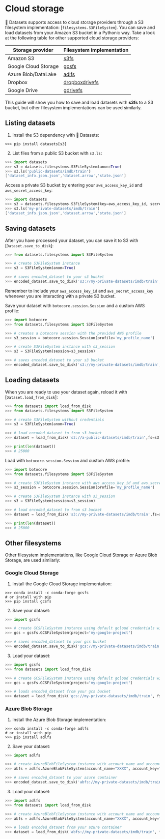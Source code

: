 # Cloud storage

🤗 Datasets supports access to cloud storage providers through a S3 filesystem implementation: [`filesystems.S3FileSystem`]. You can save and load datasets from your Amazon S3 bucket in a Pythonic way. Take a look at the following table for other supported cloud storage providers:

| Storage provider     | Filesystem implementation                                     |
|----------------------|---------------------------------------------------------------|
| Amazon S3            | [s3fs](https://s3fs.readthedocs.io/en/latest/)                |
| Google Cloud Storage | [gcsfs](https://gcsfs.readthedocs.io/en/latest/)              |
| Azure Blob/DataLake  | [adlfs](https://github.com/fsspec/adlfs)                      |
| Dropbox              | [dropboxdrivefs](https://github.com/MarineChap/dropboxdrivefs)|
| Google Drive         | [gdrivefs](https://github.com/intake/gdrivefs)                |

This guide will show you how to save and load datasets with **s3fs** to a S3 bucket, but other filesystem implementations can be used similarly.

## Listing datasets

1. Install the S3 dependency with 🤗 Datasets:

```
>>> pip install datasets[s3]
```

2. List files from a public S3 bucket with `s3.ls`:

```py
>>> import datasets
>>> s3 = datasets.filesystems.S3FileSystem(anon=True)  
>>> s3.ls('public-datasets/imdb/train')
['dataset_info.json.json','dataset.arrow','state.json']
```

Access a private S3 bucket by entering your `aws_access_key_id` and `aws_secret_access_key`:

```py
>>> import datasets
>>> s3 = datasets.filesystems.S3FileSystem(key=aws_access_key_id, secret=aws_secret_access_key)  
>>> s3.ls('my-private-datasets/imdb/train')  
['dataset_info.json.json','dataset.arrow','state.json']
```

## Saving datasets

After you have processed your dataset, you can save it to S3 with [`Dataset.save_to_disk`]:

```py
>>> from datasets.filesystems import S3FileSystem

>>> # create S3FileSystem instance
>>> s3 = S3FileSystem(anon=True)  

>>> # saves encoded_dataset to your s3 bucket
>>> encoded_dataset.save_to_disk('s3://my-private-datasets/imdb/train', fs=s3)
```

<Tip>

Remember to include your `aws_access_key_id` and `aws_secret_access_key` whenever you are interacting with a private S3 bucket.

</Tip>

Save your dataset with `botocore.session.Session` and a custom AWS profile:

```py
>>> import botocore
>>> from datasets.filesystems import S3FileSystem

>>> # creates a botocore session with the provided AWS profile
>>> s3_session = botocore.session.Session(profile='my_profile_name')

>>> # create S3FileSystem instance with s3_session
>>> s3 = S3FileSystem(session=s3_session)  

>>> # saves encoded_dataset to your s3 bucket
>>> encoded_dataset.save_to_disk('s3://my-private-datasets/imdb/train',fs=s3)
```

## Loading datasets

When you are ready to use your dataset again, reload it with [`Dataset.load_from_disk`]:

```py
>>> from datasets import load_from_disk
>>> from datasets.filesystems import S3FileSystem

>>> # create S3FileSystem without credentials
>>> s3 = S3FileSystem(anon=True)  

>>> # load encoded_dataset to from s3 bucket
>>> dataset = load_from_disk('s3://a-public-datasets/imdb/train',fs=s3)  

>>> print(len(dataset))
>>> # 25000
```

Load with `botocore.session.Session` and custom AWS profile:

```py
>>> import botocore
>>> from datasets.filesystems import S3FileSystem

>>> # create S3FileSystem instance with aws_access_key_id and aws_secret_access_key
>>> s3_session = botocore.session.Session(profile='my_profile_name')

>>> # create S3FileSystem instance with s3_session
>>> s3 = S3FileSystem(session=s3_session)

>>> # load encoded_dataset to from s3 bucket
>>> dataset = load_from_disk('s3://my-private-datasets/imdb/train',fs=s3)  

>>> print(len(dataset))
>>> # 25000
```

## Other filesystems

Other filesystem implementations, like Google Cloud Storage or Azure Blob Storage, are used similarly:

### Google Cloud Storage

1. Install the Google Cloud Storage implementation:

```
>>> conda install -c conda-forge gcsfs
# or install with pip
>>> pip install gcsfs
```

2. Save your dataset:

```py
>>> import gcsfs

>>> # create GCSFileSystem instance using default gcloud credentials with project
>>> gcs = gcsfs.GCSFileSystem(project='my-google-project')

>>> # saves encoded_dataset to your gcs bucket
>>> encoded_dataset.save_to_disk('gcs://my-private-datasets/imdb/train', fs=gcs)
```

3. Load your dataset:

```py
>>> import gcsfs
>>> from datasets import load_from_disk

>>> # create GCSFileSystem instance using default gcloud credentials with project
>>> gcs = gcsfs.GCSFileSystem(project='my-google-project')

>>> # loads encoded_dataset from your gcs bucket
>>> dataset = load_from_disk('gcs://my-private-datasets/imdb/train', fs=gcs)
```

### Azure Blob Storage

1. Install the Azure Blob Storage implementation:

```
>>> conda install -c conda-forge adlfs
# or install with pip
>>> pip install adlfs
```

2. Save your dataset:

```py
>>> import adlfs

>>> # create AzureBlobFileSystem instance with account_name and account_key
>>> abfs = adlfs.AzureBlobFileSystem(account_name="XXXX", account_key="XXXX")

>>> # saves encoded_dataset to your azure container
>>> encoded_dataset.save_to_disk('abfs://my-private-datasets/imdb/train', fs=abfs)
```

3. Load your dataset:

```py
>>> import adlfs
>>> from datasets import load_from_disk

>>> # create AzureBlobFileSystem instance with account_name and account_key
>>> abfs = adlfs.AzureBlobFileSystem(account_name="XXXX", account_key="XXXX")

>>> # loads encoded_dataset from your azure container
>>> dataset = load_from_disk('abfs://my-private-datasets/imdb/train', fs=abfs)
```
